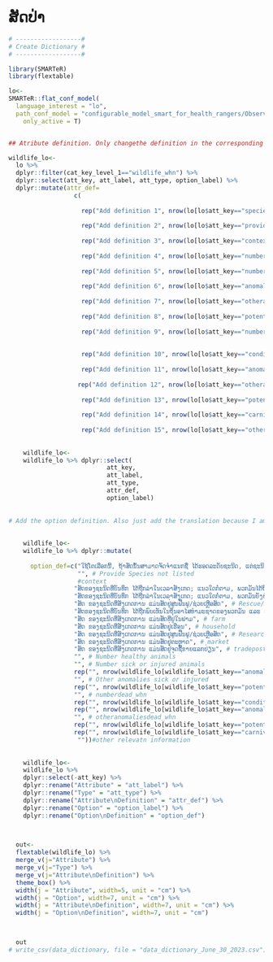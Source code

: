 # ສັດປ່າ {.unnumbered}

```r

# ------------------#
# Create Dictionary #
# ------------------#

library(SMARTeR)
library(flextable)

lo<-
SMARTeR::flat_conf_model(
  language_interest = "lo",
  path_conf_model = "configurable_model_smart_for_health_rangers/Observations_Final_conf_model_smart_for_health_rangers.xml",
    only_active = T)


## Atribute definition. Only changethe definition in the corresponding language because I am using the keys to subset the specific componenets.

wildlife_lo<-  
  lo %>% 
  dplyr::filter(cat_key_level_1=="wildlife_whn") %>% 
  dplyr::select(att_key, att_label, att_type, option_label) %>% 
  dplyr::mutate(attr_def=
                  c(
                    
                    rep("Add definition 1", nrow(lo[lo$att_key=="species_whn" & lo$cat_key_level_1=="wildlife_whn",])),
                    
                    rep("Add definition 2", nrow(lo[lo$att_key=="providespeciesnotlisted_whn" & lo$cat_key_level_1=="wildlife_whn",])),
                    
                    rep("Add definition 3", nrow(lo[lo$att_key=="context_whn" & lo$cat_key_level_1=="wildlife_whn",])),
                    
                    rep("Add definition 4", nrow(lo[lo$att_key=="numberhealthy_whn" & lo$cat_key_level_1=="wildlife_whn",])),
                    
                    rep("Add definition 5", nrow(lo[lo$att_key=="numbersickorinjured_whn" & lo$cat_key_level_1=="wildlife_whn",])),
                    
                    rep("Add definition 6", nrow(lo[lo$att_key=="anomaliesinsickorinjuredanimals_whn" & lo$cat_key_level_1=="wildlife_whn",])),
                    
                    rep("Add definition 7", nrow(lo[lo$att_key=="otheranomaliessickorinjured_whn" & lo$cat_key_level_1=="wildlife_whn",])),
                    
                    rep("Add definition 8", nrow(lo[lo$att_key=="potentialcausediseaseorinjury_whn" & lo$cat_key_level_1=="wildlife_whn",])),
                    
                    rep("Add definition 9", nrow(lo[lo$att_key=="numberdead_whn" & lo$cat_key_level_1=="wildlife_whn",])),
                    
                    
                    rep("Add definition 10", nrow(lo[lo$att_key=="conditiondeadanimals_whn" & lo$cat_key_level_1=="wildlife_whn",])),
                    
                    rep("Add definition 11", nrow(lo[lo$att_key=="anomaliesindeadanimals_whn" & lo$cat_key_level_1=="wildlife_whn",])),
                    
                   rep("Add definition 12", nrow(lo[lo$att_key=="otheranomaliesdead_whn" & lo$cat_key_level_1=="wildlife_whn",])),
                    
                    rep("Add definition 13", nrow(lo[lo$att_key=="potentialcausedeath_whn" & lo$cat_key_level_1=="wildlife_whn",])),
                    
                    rep("Add definition 14", nrow(lo[lo$att_key=="carnivoreattack_whn" & lo$cat_key_level_1=="wildlife_whn",])),
                    
                    rep("Add definition 15", nrow(lo[lo$att_key=="otherrelevantinformation_whn" & lo$cat_key_level_1=="wildlife_whn",])))) 
  
    
    wildlife_lo<-
    wildlife_lo %>% dplyr::select(
                           att_key,
                           att_label,
                           att_type,
                           attr_def, 
                           option_label)
    
    
# Add the option definition. Also just add the translation because I am using the keys to get to specific components.    
    
    
    wildlife_lo<-
    wildlife_lo %>% dplyr::mutate(
      
      option_def=c("ໃຊ້ໂຕເລືອກນີ້, ຖ້າສັດນັ້ນສາມາດຈັດຈໍາແນກຊື່ ໄດ້ຮອດລະດັບຊະນິດ, ແຕ່ຊະນິດດັ່ງກ່າວຍັງບໍ່ເຫັນມີຢູ່ໃນບັນຊີລາຍຊື່ຊະນິດສັດ ທີ່ຢູ່ໃນໂຄງຮ່າງການຈັດຈໍາແນກນັ້ນ",  # Species not listed
                   "", # Provide Species not listed
                   #context
                  "ສັດຂອງຊະນິດທີ່ບັນທຶກ ໄດ້ຖືກລ່າໃນເວລາສັງເກດ; ແນວໃດກໍ່ຕາມ, ພວກມັນໄດ້ຖືກເຄື່ອນຍ້າຍໂດຍນາຍພານ ຈາກສະຖານທີ່ເດີມທີ່ສັດໄດ້ຖືກລ່າ. ຕົວຢ່າງ, ສັດຖືກຂັງໄວ້ຢູ່ໃນກົງ ທີ່ພົບໃນເຂດປ່າສະຫງວນ", #Hunted and Displaced             
                  "ສັດຂອງຊະນິດທີ່ບັນທຶກ ໄດ້ຖືກລ່າໃນເວລາສັງເກດ; ແນວໃດກໍ່ຕາມ, ພວກມັນຍັງບໍ່ໄດ້ຖືກເຄື່ອນຍ້າຍໂດຍນາຍພານ ຈາກສະຖານທີ່ເດີມທີ່ສັດໄດ້ຖືກລ່າ. ຕົວຢ່າງ, ສັດທີ່ຍັງຄາຢູ່ກັບດັກສັດ ທີ່ຮ່າງໄວ້ໂດຍນາຍພານ", #Hunted and not Displaced  
                  "ສັດ ຂອງຊະນິດທີ່ສັງເກດການ ແມ່ນສັດຢູ່ສູນຟື້ນຟູ/ຊ່ວຍເຫຼືອສັດ", # Rescue/Rehabilitation Center
                  "ສັດຂອງຊະນິດທີ່ບັນທຶກ ໄດ້ຖືກພົບເຫັນໃນຖິ່ນອາໄສທໍາມະຊາດຂອງພວກມັນ ແລະ ບໍ່ໄດ້ຖືກລ່າ ຫຼື ຖືກຈັບມາ. ສັດເຫຼົ້ານີ້ ອາດຖືກຈັບມາ ເພື່ອຈຸດປະສົງການເຝົ້າລະວັງ", # free-ranging
                  "ສັດ ຂອງຊະນິດທີ່ສັງເກດການ ແມ່ນສັດທີ່ຢູ່ໃນຟາມ", # farm
                  "ສັດ ຂອງຊະນິດທີ່ສັງເກດການ ແມ່ນສັດຢູ່ເຮືອນ", # household
                  "ສັດ ຂອງຊະນິດທີ່ສັງເກດການ ແມ່ນສັດຢູ່ສູນຟື້ນຟູ/ຊ່ວຍເຫຼືອສັດ", # Research or conservation capture
                  "ສັດ ຂອງຊະນິດທີ່ສັງເກດການ ແມ່ນສັດຢູ່ຕະຫຼາດ", # market
                  "ສັດ ຂອງຊະນິດທີ່ສັງເກດການ ແມ່ນສັດຢູ່ຈຸດຊື້ຂາຍແລກປ່ຽນ", # tradepost
                  "", # Number healthy animals
                  "", # Number sick or injured animals
                  rep("", nrow(wildlife_lo[wildlife_lo$att_key=="anomaliesinsickorinjuredanimals_whn",])), #Anomalies in Sick or Injured Animals
                  "", # Other anomalies sick or injured     
                  rep("", nrow(wildlife_lo[wildlife_lo$att_key=="potentialcausediseaseorinjury_whn",])),    
                  "", # numberdead_whn     
                  rep("", nrow(wildlife_lo[wildlife_lo$att_key=="conditiondeadanimals_whn",])), # conditiondeadanimals_whn     
                  rep("", nrow(wildlife_lo[wildlife_lo$att_key=="anomaliesindeadanimals_whn",])), #Anomalies in Dead Animals
                  "", # otheranomaliesdead_whn     
                  rep("", nrow(wildlife_lo[wildlife_lo$att_key=="potentialcausedeath_whn",])), # potentialcausedeath_whn
                  rep("", nrow(wildlife_lo[wildlife_lo$att_key=="carnivoreattack_whn",])), # carnivore attack
                   ""))#other relevatn information
                  
                  
    wildlife_lo<-
    wildlife_lo %>% 
    dplyr::select(-att_key) %>% 
    dplyr::rename("Attribute" = "att_label") %>% 
    dplyr::rename("Type" = "att_type") %>% 
    dplyr::rename("Attribute\nDefinition" = "attr_def") %>% 
    dplyr::rename("Option" = "option_label") %>% 
    dplyr::rename("Option\nDefinition" = "option_def") 


  
  out<-  
  flextable(wildlife_lo) %>% 
  merge_v(j="Attribute") %>% 
  merge_v(j="Type") %>% 
  merge_v(j="Attribute\nDefinition") %>% 
  theme_box() %>% 
  width(j = "Attribute", width=5, unit = "cm") %>% 
  width(j = "Option", width=7, unit = "cm") %>% 
  width(j = "Attribute\nDefinition", width=7, unit = "cm") %>% 
  width(j = "Option\nDefinition", width=7, unit = "cm")

  

  out
# write_csv(data_dictionary, file = "data_dictionary_June_30_2023.csv")

```


